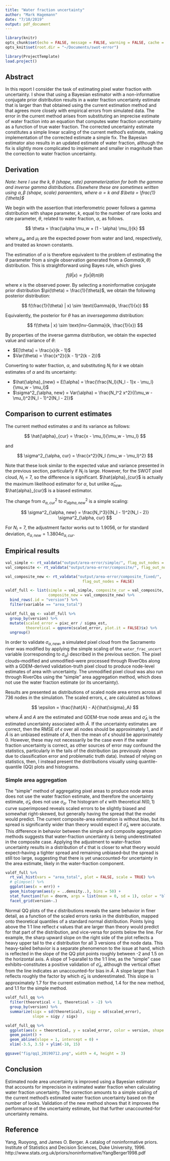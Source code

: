 ```yaml
---
title: "Water fraction uncertainty"
author: "Mark Hagemann"
date: "7/10/2019"
output: pdf_document
---
```


```r
library(knitr)
opts_chunk$set(echo = FALSE, message = FALSE, warning = FALSE, cache = TRUE)
opts_knit$set(root.dir = "~/Documents/swot-error")
```


```r
library(ProjectTemplate)
load.project()
```


## Abstract 

In this report I consider the task of estimating pixel water fraction with uncertainty. I show that using a Bayesian estimator with a non-informative conjugate prior distribution results in a water fraction uncertainty estimate that is larger than that obtained using the current estimation method and that agrees more closely with empirical errors from simulated data. The error in the current method arises from substituting an imprecise estimate of water fraction into an equation that computes water fraction uncertainty as a function of true water fraction. The corrected uncertainty estimate constitutes a simple linear scaling of the current method's estimate, making implementation of the corrected estimate a simple fix. The Bayesian estimator also results in an updated estimate of water fraction, although the fix is slightly more complicated to implement and smaller in magnitude than the correction to water fraction uncertainty. 

## Derivation

*Note: here I use the $k, \theta$ (shape, rate) parameterization for both the gamma and inverse gamma distributions. Elsewhere these are sometimes written using $\alpha, \beta$ (shape, scale) paraemters, where $\alpha = k$ and $\beta = \frac{1}{\theta}$*

We begin with the assertion that interferometric power follows a gamma distribution with shape parameter, $k$, equal to the number of rare looks and rate parameter, $\theta$, related to water fraction, $\alpha$, as follows.

$$
\theta = \frac{\alpha \mu_w + (1 - \alpha) \mu_l}{k}
$$

where $\mu_w$ and $\mu_l$ are the expected power from water and land, respectively, and treated as known constants. 

The estimation of $\alpha$ is therefore equivalent to the problem of estimating the $\theta$ parameter from a single observation generated from a $Gamma(k, \theta)$ distribution. This is straightforward using Bayes rule, which gives

$$
f(\theta | x) \propto f(x|\theta) \pi(\theta)
$$

where $x$ is the observed power. By selecting a noninformative conjugate prior distribution $\pi(\theta) = \frac{1}{\theta}$, we obtain the following posterior distribution:

$$
f(\frac{1}{\theta} | x) \sim \text{Gamma}(k, \frac{1}{x})
$$

Equivalently, the posterior for $\theta$ has an $inverse gamma$ distribution: 

$$
f(\theta | x) \sim \text{Inv-Gamma}(k, \frac{1}{x})
$$

By properties of the inverse gamma distribution, we obtain the expected value and variance of $\theta$:

- $E[\theta] = \frac{x}{k - 1}$
- $Var(\theta) = \frac{x^2}{(k - 1)^2(k - 2)}$

Converting to water fraction, $\alpha$, and substituting $N_l$ for $k$ we obtain estimates of $\alpha$ and its uncertainty:

- $\hat{\alpha}_{new} = E[\alpha] = \frac{\frac{N_l}{N_l - 1}x - \mu_l}{\mu_w - \mu_l}$
- $\sigma^2_{\alpha, new} = Var(\alpha) = \frac{N_l^2 x^2}{(\mu_w - \mu_l)^2(N_l - 1)^2(N_l - 2)}$


## Comparison to current estimates

The current method estimates $\alpha$ and its variance as follows:

$$
\hat{\alpha}_{cur} = \frac{x - \mu_l}{\mu_w - \mu_l}
$$

and 

$$
\sigma^2_{\alpha, cur} = \frac{x^2}{N_l (\mu_w - \mu_l)^2}
$$


Note that these look similar to the expected value and variance presented in the previous section, particularly if $N_l$ is large. However, for the SWOT pixel cloud, $N_l = 7$, so the difference is significant. $\hat{alpha}_{cur}$ is actually the maximum likelihood estimator for $\alpha$, but unlike $\hat{\alpha}_{new}$, $\hat{alpha}_{cur}$ is a biased estimator. 

The change from $\sigma^2_{\alpha, cur}$ to $\sigma^2_{alpha, new}$ is a simple scaling:

$$
\sigma^2_{\alpha, new} =  \frac{N_l^3}{(N_l - 1)^2(N_l - 2)} \sigma^2_{\alpha, cur}
$$

For $N_l = 7$, the adjustment factor works out to $1.9056$, or for standard deviation, $\sigma_{\alpha,new} = 1.3804 \sigma_{\alpha,cur}$.

## Empirical results

```r
val_simple <- rt_valdata("output/area-error/simple/", flag_out_nodes = FALSE)
val_composite <- rt_valdata("output/area-error/composite/", flag_out_nodes = FALSE)

val_composite_new <- rt_valdata("output/area-error/composite_fixed/", 
                                  flag_out_nodes = FALSE)

valdf_full <- list(simple = val_simple, composite_cur = val_composite, 
                   composite_new = val_composite_new) %>% 
  bind_rows(.id = "version") %>% 
  filter(variable == "area_total")

valdf_full_qq <- valdf_full %>% 
  group_by(version) %>% 
  mutate(scaled_error = pixc_err / sigma_est, 
         theoretical = qqnorm(scaled_error, plot.it = FALSE)$x) %>% 
  ungroup()
```


In order to validate $\sigma_{\alpha,new}$, a simulated pixel cloud from the Sacramento river was modified by applying the simple scaling of the `water_frac_uncert` variable (corresponding to $\sigma_{\alpha}$) described in the previous section. The pixel clouds--modified and unmodified--were processed through RiverObs along with a GDEM-derived validation-truth pixel cloud to produce node-level estimates of area with uncertainty. The unmodified pixel cloud was also run through RiverObs using the "simple" area aggregation method, which does not use the water fraction estimate (or its uncertainty). 

Results are presented as distributions of scaled node area errors across all 736 nodes in the simulation. The scaled errors, $\epsilon$, are calculated as follows 

$$
\epsilon = \frac{\hat{A} - A}{\hat{\sigma}_A}
$$

where $\hat{A}$ and $A$ are the estimated and GDEM-true node areas and $\hat{\sigma}_A$ is the estimated uncertainty associated with $\hat{A}$. If the uncertainty estimates are correct, then the RMSE of $\epsilon$ over all nodes should be approximately 1, and if $\hat{A}$ is an unbiased estimate of $A$, then the mean of $\epsilon$ should be approximately 0. However, these may not necessarily be the case even if the water fraction uncertainty is correct, as other sources of error may confound the statistics, particularly in the tails of the distribution (as previously shown due to classification error and problematic truth data). Instead of relying on statistics, then, I instead present the distributions visually using quantile-quantile (QQ) plots and histograms.


### Simple area aggregation

The "simple" method of aggregating pixel areas to produce node areas does not use the water fraction estimate, and therefore the uncertainty estimate, $\hat{\sigma}_A$ does not use $\sigma_{\alpha}$. The histogram of $\epsilon$ with theoretical $N(0,1)$ curve superimposed reveals scaled errors to be slightly biased and somewhat right-skewed, but generally having the spread that the model would predict. The current composite-area estimation is without bias, but its spread is significantly wider than theory would expect if $\hat{\sigma}_A$ were accurate. This difference in behavior between the simple and composite aggregation methods suggests that water-fraction uncertainty is being underestimated in the composite case. Applying the adjustment to water-fraction uncertainty results in a distribution of $\epsilon$ that is closer to what theory would expect--having a tighter spread and remaining unbiased--but the spread is still too large, suggesting that there is yet unaccounted-for uncertainty in the area estimate, likely in the water-fraction component. 

```r
valdf_full %>% 
  rt_val_hist(vars = "area_total", plot = FALSE, scale = TRUE) %>% 
  # glimpse() %>% 
  ggplot(aes(x = err)) + 
  geom_histogram(aes(y = ..density..), bins = 50) + 
  stat_function(fun = dnorm, args = list(mean = 0, sd = 1), color = "blue") + 
  facet_grid(version~.)
```

Normal QQ plots of the $\epsilon$ distributions reveals the same behavior in finer detail, as a function of the scaled errors ranks in the distribution, mapped onto theoretical quantiles of a standard normal distribution. Points lying above the 1:1 line reflect $\epsilon$ values that are larger than theory would predict for that part of the distribution, and vice-versa for points below the line. For example, the sharp upward slope on the right side of the plot reflects a heavy upper tail to the $\epsilon$ distribution for all 3 versions of the node data. This heavy-tailed behavior is a separate phenomenon to the issue at hand, which is reflected in the slope of the QQ plot points roughly between -2 and 1.5 on the horizontal axis. A slope of 1--parallel to the 1:1 line, as the "simple" case exhibits--constitutes a positive validation of $\hat{\sigma}_{A}$, although the vertical offset from the line indicates an unaccounted-for bias in $\hat{A}$. A slope larger than 1 reflects roughly the factor by which $\hat{\sigma}_{A}$ is underestimated. This slope is approximately 1.7 for the current estimation method, 1.4 for the new method, and 1.1 for the simple method. 

```r

valdf_full_qq %>% 
  filter(theoretical < 1, theoretical > -2) %>% 
  group_by(version) %>% 
  summarize(sigx = sd(theoretical), sigy = sd(scaled_error),
            slope = sigy / sigx)
```


```r
valdf_full_qq %>% 
  ggplot(aes(x = theoretical, y = scaled_error, color = version, shape = version)) + 
  geom_point() +
  geom_abline(slope = 1, intercept = 0) +
  xlim(-3.5, 3.5) + ylim(-10, 15)

ggsave("fig/qq1_20190712.png", width = 4, height = 3)
```


## Conclusion

Estimated node area uncertainty is improved using a Bayesian estimator that accounts for imprecision in estimated water fraction when calculating water fraction uncertainty. The correction amounts to a simple scaling of the current method's estimated water fraction uncertainty based on the number of looks. Validation of the new method shows that it improves the performance of the uncertainty estimate, but that further unaccounted-for uncertainty remains. 


## Reference

Yang, Ruoyong, and James O. Berger. A catalog of noninformative priors. Institute of Statistics and Decision Sciences, Duke University, 1996. http://www.stats.org.uk/priors/noninformative/YangBerger1998.pdf


